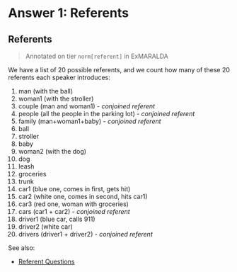 # Answer 1: Referents

## Referents

> Annotated on tier `norm[referent]` in ExMARALDA

We have a list of 20 possible referents, and we count how many of these 20 referents each speaker introduces:

1. man (with the ball)
2. woman1 (with the stroller)
3. couple (man and woman1) - *conjoined referent*
4. people (all the people in the parking lot) - *conjoined referent*
5. family (man+woman1+baby) - *conjoined referent*
6. ball
7. stroller
8. baby
9. woman2 (with the dog)
10. dog
11. leash
12. groceries
13. trunk
14. car1 (blue one, comes in first, gets hit)
15. car2 (white one, comes in second, hits car1)
16. car3 (red one, woman with groceries)
17. cars (car1 + car2) - *conjoined referent*
18. driver1 (blue car, calls 911)
19. driver2 (white car)
20. drivers (driver1 + driver2) - *conjoined referent*

See also:

* [Referent Questions](#referents-1)
